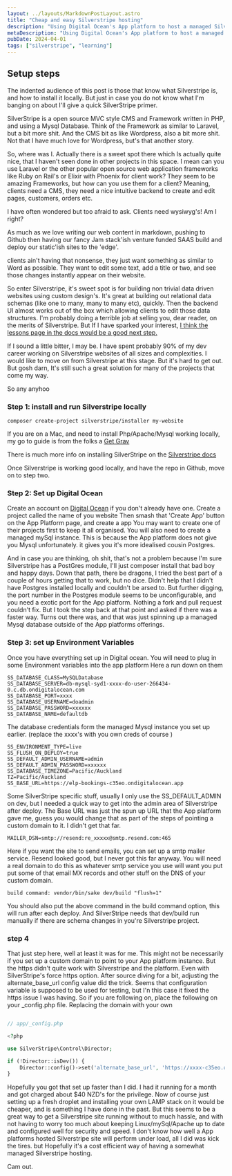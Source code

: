 ```yaml
---
layout: ../layouts/MarkdownPostLayout.astro
title: "Cheap and easy Silverstripe hosting"
description: "Using Digital Ocean's App platform to host a managed Silverstripe site on the cheap"
metaDescription: "Using Digital Ocean's App platform to host a managed Silverstripe site on the cheap"
pubDate: 2024-04-01
tags: ["silverstripe", "learning"]
---
```



## Setup steps


The indented audience of this post is those that know what Silverstripe is,
and how to install it locally. 
But just in case you do not know what I'm banging on about I'll give a quick SilverStripe primer.

SilverStripe is a open source MVC style CMS and Framework written in PHP, and using a Mysql Database.
Think of the Framework as similar to Laravel, but a bit more shit. 
And the CMS bit as like Wordpress, also a bit more shit.
Not that I have much love for Wordpress, but's that another story.

So, where was I. Actually there is a sweet spot there which Is actually quite nice, that I haven't seen done in other projects in this space.
I mean can you use Laravel or the other popular open source web application frameworks  like Ruby on Rail's or Elixir with Phoenix for client work? 
They seem to be amazing Frameworks, but how can you use them for a client?
Meaning, clients need a CMS, they need a nice intuitive backend to create and edit pages, customers, orders etc.

I have often wondered but too afraid to ask. 
Clients need wysiwyg's! Am I right? 

As much as we love writing our web content in markdown, pushing to Github
then having our fancy Jam stack'ish venture funded SAAS build and deploy our static'ish sites to the 'edge'.

clients ain't having that nonsense, they just want something as similar to Word as possible.
They want to edit some text, add a title or two, and see those changes instantly appear on their website.

So enter Silverstripe, it's sweet spot is for building non trivial data driven websites using custom design's.
It's great at building out relational data schemas (like one to many, many to many etc), quickly.
Then the backend UI almost works out of the box which allowing clients to edit those data structures.
I'm probably doing a terrible job at selling you, dear reader, on the merits of Silverstripe.
But If I have sparked your interest, [I think the lessons page in the docs would be a good next step.](https://www.silverstripe.org/learn/lessons/v4/)

If I sound a little bitter, I may be. I have spent probably 90% of my dev career working on Silverstripe websites of all sizes and complexities.
I would like to move on from Silverstripe at this stage. But it's hard to get out. 
But gosh darn, It's still such a great solution for many of the projects that come my way.


So any anyhoo

### Step 1: install and run Silverstripe locally

```
composer create-project silverstripe/installer my-website
```

If you are on a Mac, and need to install Php/Apache/Mysql working locally,
my go to guide is from the folks a [Get Grav](https://getgrav.org/blog/macos-sonoma-apache-multiple-php-versions) 


There is much more info on installing SilverStripe on the [Silverstripe docs](https://docs.silverstripe.org/en/5/getting_started/composer/)

Once Silverstripe is working good locally, and have the repo in Github, move on to step two.

### Step 2: Set up Digital Ocean

Create an account on [Digital Ocean](https://www.digitalocean.com/)
if you don't already have one. 
Create a project called the name of you website
Then smash that 'Create App' button on the App Platform page, and create a app 
You may want to create one of their projects first to keep it all organised.
You will also need to create a managed mySql instance. This is because the App platform does not give you Mysql unfortunately.
it gives you it's more idealised cousin Postgres. 

And in case you are thinking, oh shit, that's not a problem because
I'm sure Silverstripe has a PostGres module, I'll just composer install that bad boy and happy days.
Down that path, there be dragons, I tried the best part of a couple of hours getting that to work, but no dice.
Didn't help that I didn't have Postgres installed locally and couldn't be arsed to. 
But further digging, the port number in the Postgres module seems to be unconfigurable, and you need a exotic port for the App platform.
Nothing a fork and pull request couldn't fix. But I took the step back at that point and asked if there was a faster way.
Turns out there was, and that was just spinning up a managed Mysql database outside of the App platforms offerings.

### Step 3: set up Environment Variables

Once you have everything set up in Digital ocean. You will need to plug in some Environment variables into the app platform
Here a run down on them

```
SS_DATABASE_CLASS=MySQLDatabase
SS_DATABASE_SERVER=db-mysql-syd1-xxxx-do-user-266434-0.c.db.ondigitalocean.com
SS_DATABASE_PORT=xxxx
SS_DATABASE_USERNAME=doadmin
SS_DATABASE_PASSWORD=xxxxxx
SS_DATABASE_NAME=defaultdb
```

The database credentials form the managed Mysql instance you set up earlier. (replace the xxxx's with you own creds of course )

```
SS_ENVIRONMENT_TYPE=live
SS_FLUSH_ON_DEPLOY=true
SS_DEFAULT_ADMIN_USERNAME=admin
SS_DEFAULT_ADMIN_PASSWORD=xxxxxx
SS_DATABASE_TIMEZONE=Pacific/Auckland
TZ=Pacific/Auckland
SS_BASE_URL=https://elp-bookings-c35eo.ondigitalocean.app
```

Some SilverStripe specific stuff, usually I only use the SS_DEFAULT_ADMIN on dev, but I needed a quick way to get into the admin area of Silverstripe after deploy.
The Base URL was just the spun up URL that the App platform gave me, guess you would change that as part of the steps of pointing a custom domain to it.
I didn't get that far.

```
MAILER_DSN=smtp://resend:re_xxxxx@smtp.resend.com:465
```
Here if you want the site to send emails, you can set up a smtp mailer service. Resend looked good, but I never got this far anyway.
You will need a real domain to do this as whatever smtp service you use will want you put put some of that email MX records and other stuff on the DNS of your custom domain.



```
build command: vendor/bin/sake dev/build "flush=1"
```
You should also put the above command in the build command option, this will run after each deploy.
And SilverStripe needs that dev/build run manually if there are schema changes in you're Silverstripe project.



### step 4

That just step here, well at least it was for me. This might not be necessarily if you set up a custom domain to point to your App platform instance.
But the https didn't quite work with Silverstripe and the platform. 
Even with SilverStripe's force https option.
After source diving for a bit, adjusting the alternate_base_url config value did the trick.
Seems that configuration variable is supposed to be used for testing, but I'n this case it fixed the 
https issue I was having. 
So if you are following on, place the following on your _config.php file. 
Replacing the domain with your own

```php 

// app/_config.php

<?php

use SilverStripe\Control\Director;

if (!Director::isDev()) {
    Director::config()->set('alternate_base_url', 'https://xxxx-c35eo.ondigitalocean.app');
}
```

Hopefully you got that set up faster than I did. I had it running for a month and got charged about $40 NZD's for the privilege.
Now of course just setting up a fresh droplet and installing your own LAMP stack on it would be cheaper, and is something I have done in the
past. But this seems to be a great way to get a Silverstripe site running without to much hassle, and with not having to worry too much
about keeping Linux/mySql/Apache up to date and configured well for security and speed.
I don't know how well a App platforms hosted Silverstripe site will perform under load, all I did was kick the tires.
but Hopefully it's a cost efficient way of having a somewhat managed Silverstripe hosting.

Cam out.

